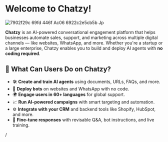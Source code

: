 # Welcome to Chatzy\!

![7902f29c 69fd 446f Ac06 6922c2e5cb5b Jp](/images/7902f29c-69fd-446f-ac06-6922c2e5cb5b.jpg)

**Chatzy** is an AI-powered conversational engagement platform that helps businesses automate sales, support, and marketing across multiple digital channels — like websites, WhatsApp, and more. Whether you're a startup or a large enterprise, Chatzy enables you to build and deploy AI agents with **no coding required**.

## 🚀 What Can Users Do on Chatzy?

- 🛠️ **Create and train AI agents** using documents, URLs, FAQs, and more.
- 💬 **Deploy bots** on websites and WhatsApp with no code.
- 🌍 **Engage users in 60\+ languages** for global support.
- 📈 **Run AI-powered campaigns** with smart targeting and automation.
- ⚙️ **Integrate with your CRM** and backend tools like Shopify, HubSpot, and more.
- 🧠 **Fine-tune responses** with revisable Q&A, bot instructions, and live training.

/